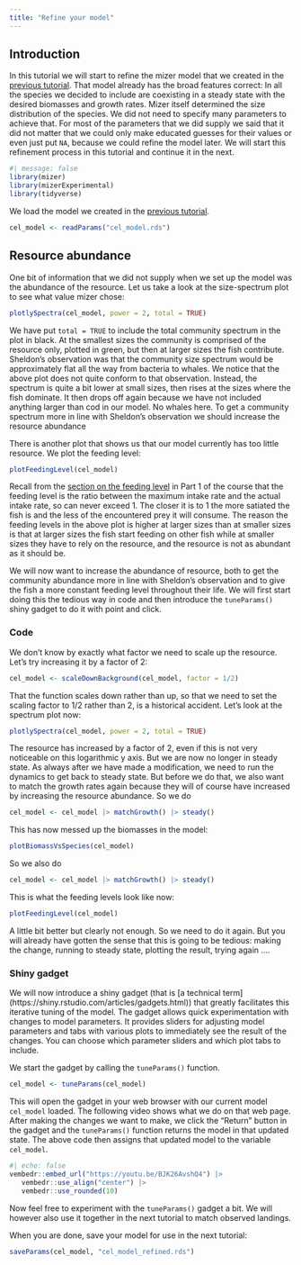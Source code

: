 ```yaml
---
title: "Refine your model"
---
```


## Introduction

In this tutorial we will start to refine the mizer model that we created in the [previous tutorial](create-first-model.qmd). That model already has the broad features correct: In all the species we decided to include are coexisting in a steady state with the desired biomasses and growth rates. Mizer itself determined the size distribution of the species. We did not need to specify many parameters to achieve that. For most of the parameters that we did supply we said that it did not matter that we could only make educated guesses for their values or even just put `NA`, because we could refine the model later. We will start this refinement process in this tutorial and continue it in the next.

```r
#| message: false
library(mizer)
library(mizerExperimental)
library(tidyverse)
```

We load the model we created in the [previous tutorial](create-first-model.qmd).

```r
cel_model <- readParams("cel_model.rds")
```

## Resource abundance

One bit of information that we did not supply when we set up the model was the abundance of the resource. Let us take a look at the size-spectrum plot to see what value mizer chose:

```r
plotlySpectra(cel_model, power = 2, total = TRUE)
```

We have put `total = TRUE` to include the total community spectrum in the plot in black. At the smallest sizes the community is comprised of the resource only, plotted in green, but then at larger sizes the fish contribute. Sheldon's observation was that the community size spectrum would be approximately flat all the way from bacteria to whales. We notice that the above plot does not quite conform to that observation. Instead, the spectrum is quite a bit lower at small sizes, then rises at the sizes where the fish dominate. It then drops off again because we have not included anything larger than cod in our model. No whales here. To get a community spectrum more in line with Sheldon's observation we should increase the resource abundance

There is another plot that shows us that our model currently has too little resource. We plot the feeding level:

```r
plotFeedingLevel(cel_model)
```

Recall from the [section on the feeding level](../understand/predation-growth-and-mortality.qmd#feeding-level) in Part 1 of the course that the feeding level is the ratio between the maximum intake rate and the actual intake rate, so can never exceed 1. The closer it is to 1 the more satiated the fish is and the less of the encountered prey it will consume. The reason the feeding levels in the above plot is higher at larger sizes than at smaller sizes is that at larger sizes the fish start feeding on other fish while at smaller sizes they have to rely on the resource, and the resource is not as abundant as it should be.

We will now want to increase the abundance of resource, both to get the community abundance more in line with Sheldon's observation and to give the fish a more constant feeding level throughout their life. We will first start doing this the tedious way in code and then introduce the `tuneParams()` shiny gadget to do it with point and click.

### Code

We don't know by exactly what factor we need to scale up the resource. Let's try increasing it by a factor of 2:

```r
cel_model <- scaleDownBackground(cel_model, factor = 1/2)
```

That the function scales down rather than up, so that we need to set the scaling factor to 1/2 rather than 2, is a historical accident. Let's look at the spectrum plot now:

```r
plotlySpectra(cel_model, power = 2, total = TRUE)
```

The resource has increased by a factor of 2, even if this is not very noticeable on this logarithmic y axis. But we are now no longer in steady state. As always after we have made a modification, we need to run the dynamics to get back to steady state. But before we do that, we also want to match the growth rates again because they will of course have increased by increasing the resource abundance. So we do

```r
cel_model <- cel_model |> matchGrowth() |> steady()
```

This has now messed up the biomasses in the model:

```r
plotBiomassVsSpecies(cel_model)
```

So we also do

```r
cel_model <- cel_model |> matchGrowth() |> steady()
```

This is what the feeding levels look like now:

```r
plotFeedingLevel(cel_model)
```

A little bit better but clearly not enough. So we need to do it again. But you will already have gotten the sense that this is going to be tedious: making the change, running to steady state, plotting the result, trying again ....

### Shiny gadget

We will now introduce a shiny gadget (that is [a technical term] (https://shiny.rstudio.com/articles/gadgets.html)) that greatly facilitates this iterative tuning of the model. The gadget allows quick experimentation with changes to model parameters. It provides sliders for adjusting model parameters and tabs with various plots to immediately see the result of the changes. You can choose which parameter sliders and which plot tabs to include.

We start the gadget by calling the `tuneParams()` function.

```r
cel_model <- tuneParams(cel_model)
```

This will open the gadget in your web browser with our current model `cel_model` loaded. The following video shows what we do on that web page. After making the changes we want to make, we click the "Return" button in the gadget and the `tuneParams()` function returns the model in that updated state. The above code then assigns that updated model to the variable `cel_model`.

```r
#| echo: false
vembedr::embed_url("https://youtu.be/BJK26AvshQ4") |>
   vembedr::use_align("center") |>
   vembedr::use_rounded(10)
```

Now feel free to experiment with the `tuneParams()` gadget a bit. We will however also use it together in the next tutorial to match observed landings.

When you are done, save your model for use in the next tutorial:
```r
saveParams(cel_model, "cel_model_refined.rds")
```

<!-- Next we will use the gadget to refine our model using diet data. -->

<!-- ## Diet data -->

<!-- ### Distribution of ppmr based on stomach data and mizer model -->

<!-- First, we load our mizer model and the stomach data collated by [Thompson et al. 2020](https://doi.org/10.1111/1365-2664.13662). Then we create a species list that we use to get a subset of the stomach data. We will be working with data sourced from the Integrated Database and Portal for Fish Stomach Records `Dapstom` and explore the distribution of `ppmr` across `pred_weight_g`. -->

<!-- ```{r} -->
<!-- stomach <- readRDS("dapstom_data.rds") -->
<!-- ``` -->

<!-- ### Distribution of ppmr -->

<!-- To allow comparison with the mizer model results, we require that our species names are matched. Then we plot the relationship of predator weight in grams with log of ppmr. -->

<!-- ```{r warning=FALSE, message=FALSE} -->
<!-- stomach |> -->
<!--     filter(pred_species == "Mackerel") |> -->
<!--     ggplot(aes(x = log(pred_weight_g), y = log_ppmr)) + -->
<!--     geom_point() + -->
<!--     geom_smooth(aes(weight = prey_ind_weight_g), se = TRUE) + -->
<!--   ggtitle("PMMR distribution - stomach")+ -->
<!--   xlab("log of predator weight [g]") + ylab("Log of predator/prey mass ratio") -->
<!-- ``` -->

<!-- The red curves represent the smoothed mean weighed by biomass and there are indications to show a lot of over-plotting especially at smaller and larger predator sizes, where fewer observations were recorded. We also observe vertical stripes in most plots, which can be explained by the rounding of the predator size during data recording. -->

<!-- Having looked at the relationships of predator/prey mass ratio with predator size based on the stomach data, next will be to explore these relationship but now using the mean predator/prey mass ratio extracted from mizer `params` object. -->

<!-- ```{r message=FALSE} -->
<!-- #The mean predator/prey mass ratio can be derived from the mizer model by calling the function `getMeanLogPPMR. -->
<!-- # @param params A MizerParams object -->
<!-- # @return A matrix (predator species x predator size) holding the mean predator/prey mass ratio for predators of the given species and size. -->
<!-- getMeanLogPPMR <- function(params, exponent = 1/3) { -->
<!--   no_sp <- nrow(params@species_params) -->
<!--   no_w <- length(params@w) -->
<!--   no_w_full <- length(params@w_full) -->
<!--   fish_sel <- (no_w_full - no_w + 1):no_w_full -->
<!--   phi <- pred_kernel(params) -->
<!--   theta_n <- outer(params@species_params$interaction_resource, -->
<!--                    params@initial_n_pp) -->
<!--   theta_n[, fish_sel] <- theta_n[, fish_sel] + -->
<!--     params@interaction %*% params@initial_n -->
<!--   theta_n_phi <- sweep(phi, c(1, 3), theta_n, "*") -->
<!--   denom <- rowSums(sweep(theta_n_phi, 3,  -->
<!--                          params@dw_full * params@w_full^exponent * -->
<!--                              log(params@w_full), "*"),  -->
<!--                    dims = 2) -->
<!--   num <- rowSums(sweep(theta_n_phi, 3,  -->
<!--                        params@dw_full * params@w_full^exponent, "*"),  -->
<!--                  dims = 2) -->
<!--   log_w <- matrix(log(params@w), nrow = no_sp, ncol = no_w, byrow = TRUE) -->
<!--   log_ppmr <- log_w - denom / num -->
<!--   return(log_ppmr) -->
<!-- } -->

<!-- # the getMeanLogPPMR extracts the ppmr data from the Mizerparams object. We set exponent at 4/3 to cater for digestion. -->
<!-- ppmr_m <- getMeanLogPPMR(params, exponent = 4/3) -->

<!-- #We convert the data into the long table format using `melt` function. This makes it easy to apply `ggplot2` to plot a scatter plot of  `pred_weight` against `log(ppmr)`. -->

<!-- ppmr_m <- melt(ppmr_m, id.vars = c("sp", "w_pred"))%>% -->
<!--   rename(predator_species = sp) -->

<!-- ppmr_m<-ppmr_m%>% -->
<!--   mutate(log_ppmr = log(value), log_pred_weight_g = log(w_pred)) #creates a new column with similar name as that created for stomach data -->
<!-- ggplot(ppmr_m, aes(x = log_pred_weight_g, y = log_ppmr)) +         geom_point()+ -->
<!--   geom_smooth(col = "green", size = 1)+ -->
<!--   facet_wrap(~predator_species, ncol = 3, scales = "free")+ -->
<!--   ggtitle("PMMR distribution - stomach")+ -->
<!--    xlab("log of predator weight [g])") +  -->
<!--   ylab("Log of predator/prey mass ratio") -->
<!-- ``` -->

<!-- The plots show the values in black derived from the model and the smoothed mean curves in green. In general large size individuals are consuming relatively smaller prey items. This is evidenced by the bump at around log 5-6 predator size. We also note that the smoothed means across all species do not exceed log of 1.6. -->

<!-- We will now plot the model and stomach into one plot for easy of visualisation and comparison. Unlike the previous scatter plots using the stomach data, we will use colour to indicate the density of points. The scatter plot will be created using binned data in both the x and y direction and logarithmic scale applied to indicate the number of observations in each bin. -->

<!-- ```{r warning=FALSE, message=FALSE} -->
<!-- stomach|>ggplot( aes(x = log(pred_weight_g), y = log_ppmr)) + -->
<!--     stat_summary_2d(aes(z = prey_weight_g), -->
<!--                     fun = "sum", bins = 60) +  -->
<!--     scale_fill_viridis_c(trans = "log") + -->
<!--   geom_smooth(aes(weight = prey_weight_g),col = "red", size = 1)+ -->
<!--   facet_wrap(~predator_species, ncol = 3, scales = "free")+ -->
<!--   geom_line(data = ppmr_m, aes(log_pred_weight_g, log_ppmr), col = "green", size = 1)+ -->
<!--   facet_wrap(~predator_species, ncol = 3, scales = "free")+ -->
<!--   labs(x = "log (predator weight)", y = "log (ppmr)")+ -->
<!--   ggtitle("Combined plot showing the fits on the stomach data (red) and mizer model (green)") -->

<!-- ``` -->

<!-- Lets zoom in on one species `Blue whiting` -->

<!-- ```{r warning=FALSE, message=FALSE} -->
<!-- stomach|>filter (predator_species =='Blue whiting')|> -->
<!--                  ggplot( aes(x = log(pred_weight_g), y = log_ppmr)) + -->
<!--     stat_summary_2d(aes(z = prey_weight_g), -->
<!--                     fun = "sum", bins = 60) +  -->
<!--     scale_fill_viridis_c(trans = "log") + -->
<!--   geom_smooth(aes(weight = prey_weight_g),col = "red", size = 1)+ -->
<!--   facet_wrap(~predator_species, ncol = 3, scales = "free")+ -->
<!--   geom_line(data = filter(ppmr_m, predator_species == 'Blue whiting'), aes(log_pred_weight_g, log_ppmr), col = "green", size = 1)+ -->
<!--   facet_wrap(~predator_species, ncol = 3, scales = "free")+ -->
<!--   labs(x = "log (predator weight)", y = "log (ppmr)")+ -->
<!--   ggtitle("Combined plot showing the fits on the stomach (red) and mizer model (green)") -->

<!-- ``` -->

<!-- The observation from the stomach data are represented using the colored bins with the yellow bins indicating a high density of observations. The huge number of observations appears to occur in relatively larger predators particularly for cod, haddock and whiting. A red smooth line is fitted on the stomach scatter plots showing there is over-fitting but now at the smaller predator sizes. -->

<!-- Also plotted are the green smoothed curves from the mizer model. Overall, the green and red smoothed curves show there are differences between the stomach and mizer model, with the latter showing lower predator/prey mass ratios at all predator sizes for the seven species. -->

<!-- The next figure shows the distribution of the log of the predator/prey mass ratio as a violin plot. We work with 10 predator size classes and for each size class we show the distribution. -->

<!-- ```{r warning=FALSE, message=FALSE} -->
<!-- binned <- stomach %>%  -->
<!--     # bin data -->
<!--     mutate(bin = cut_number(pred_weight_g *  -->
<!--                                 rnorm(length(pred_weight_g), 1, 0.1),  -->
<!--                             10)) -->

<!-- ggplot(binned, aes(bin, log_ppmr)) + -->
<!--     geom_violin(aes(weight = prey_count), -->
<!--                 draw_quantiles = 0.5) + -->
<!--   facet_wrap(~predator_species, ncol = 3, scales = "free")+ -->
<!--     xlab("Predator weight [g]") + -->
<!--     ylab("Log of predator/prey mass ratio") -->
<!-- ``` -->

<!-- There are observational artefacts with the stomach, which may be due to small prey items not being measured. Perhaps, averaging the predator/prey mass ratio over these observations, would help improve the distribution. -->

<!-- ```{r warning=FALSE, message=FALSE} -->
<!-- ggplot(binned, aes(bin, log_ppmr)) + -->
<!--     geom_violin(aes(weight = prey_weight_g), -->
<!--                 draw_quantiles = 0.5) + -->
<!--      facet_wrap(~predator_species, ncol = 3, scales = "free")+ xlab("Predator weight [g]") + -->
<!--     ylab("Log of predator/prey mass ratio") -->
<!-- ``` -->

<!-- The violin plots now shows how the prey biomass is distributed over the log predator/prey mass ratio for different predator size classes. These distributions look much more normal for certain species (e.g. cod, megrim, whiting) where they seem to not depend much on the predator size class. A different distribution is evident among the European hake, monkfish, Norway pout. -->

<!-- Let's fit a normal distribution and check the type of distribution. -->

<!-- ```{r warning=FALSE} -->
<!-- weighted.sd <- function(x, w) { -->
<!--   sqrt(sum(w * (x - weighted.mean(x, w))^2)) -->
<!-- } -->


<!-- est_mean = weighted.mean(stomach$log_ppmr, stomach$prey_weight_g /  -->
<!--     sum(stomach$prey_weight_g)) -->

<!-- est_sd = weighted.sd(stomach$log_ppmr, stomach$prey_weight_g /  -->
<!--     sum(stomach$prey_weight_g)) -->


<!-- ggplot(stomach |> filter(log_ppmr < 12)) + -->
<!--     geom_density(aes(log_ppmr,  -->
<!--                      weight = prey_weight_g)) + -->
<!--   stat_function(fun = dnorm,  -->
<!--                   args = list(mean = est_mean+ est_sd^2,  -->
<!--                               sd = est_sd),  -->
<!--                   colour = "blue") + -->
<!--      facet_wrap(~predator_species, ncol = 3)+ -->
<!--     xlab("Log of Predator/Prey mass ratio") + -->
<!--     ylab("Normalised biomass density") -->
<!-- ``` -->

<!-- It is clear that normal distribution works only for few species. -->

<!-- The comparisons between stomach data and mizer model can therefore be used to adjust our `beta` values to be in line with the observation. -->

<!-- ## In preparation -->



<!-- ```{r eval=FALSE} -->
<!-- saveParams(cel_model, "cel_model_diet.rds") -->
<!-- ``` -->
